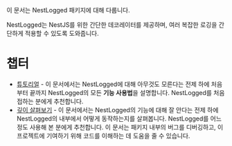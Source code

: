 이 문서는 NestLogged 패키지에 대해 다룹니다.

NestLogged는 NestJS를 위한 간단한 데코레이터를 제공하며, 여러 복잡한 로깅을 간단하게 적용할 수 있도록 도와줍니다.

# 챕터

- [튜토리얼](/ko/docs/tutorial) - 이 문서에서는 NestLogged에 대해 아무것도 모른다는 전제 하에 처음부터 끝까지 NestLogged의 모든 **기능 사용법**을 설명합니다. NestLogged를 처음 접하는 분에게 추천합니다.
- [깊이 살펴보기](/ko/docs/deep-dive) - 이 문서에서는 NestLogged의 기능에 대해 잘 안다는 전제 하에 NestLogged의 내부에서 어떻게 동작하는지를 살펴봅니다. NestLogged를 어느 정도 사용해 본 분에게 추천합니다. 이 문서는 패키지 내부의 버그를 디버깅하고, 이 프로젝트에 기여하기 위해 코드를 이해하는 데 도움을 줄 수 있습니다.

